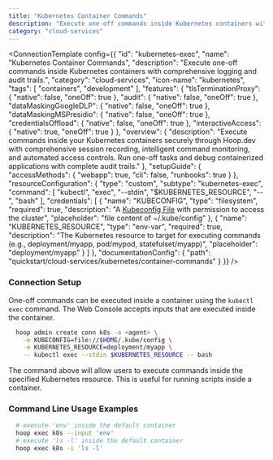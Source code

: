 ```yaml
---
title: "Kubernetes Container Commands"
description: "Execute one-off commands inside Kubernetes containers with comprehensive logging and audit trails."
category: "cloud-services"
---
```



<ConnectionTemplate config={{
  "id": "kubernetes-exec",
  "name": "Kubernetes Container Commands",
  "description": "Execute one-off commands inside Kubernetes containers with comprehensive logging and audit trails.",
  "category": "cloud-services",
  "icon-name": "kubernetes",
  "tags": [
    "containers",
    "development"
  ],
  "features": {
    "tlsTerminationProxy": {
      "native": false,
      "oneOff": true
    },
    "audit": {
      "native": false,
      "oneOff": true
    },
    "dataMaskingGoogleDLP": {
      "native": false,
      "oneOff": true
    },
    "dataMaskingMSPresidio": {
      "native": false,
      "oneOff": true
    },
    "credentialsOffload": {
      "native": false,
      "oneOff": true
    },
    "interactiveAccess": {
      "native": true,
      "oneOff": true
    }
  },
  "overview": {
    "description": "Execute commands inside your Kubernetes containers securely through Hoop.dev with comprehensive session recording, intelligent command monitoring, and automated access controls. Run one-off tasks and debug containerized applications with complete audit trails."
  },
  "setupGuide": {
    "accessMethods": {
      "webapp": true,
      "cli": false,
      "runbooks": true
    }
  },
  "resourceConfiguration": {
    "type": "custom",
    "subtype": "kubernetes-exec",
    "command": [
      "kubectl",
      "exec",
      "--stdin",
      "$KUBERNETES_RESOURCE",
      "--",
      "bash"
    ],
    "credentials": [
      {
        "name": "KUBECONFIG",
        "type": "filesystem",
        "required": true,
        "description": "A [Kubeconfig File](https://kubernetes.io/docs/concepts/configuration/organize-cluster-access-kubeconfig/) with permission to access the cluster",
        "placeholder": "file content of ~/.kube/config"
      },
      {
        "name": "KUBERNETES_RESOURCE",
        "type": "env-var",
        "required": true,
        "description": "The Kubernetes resource to target for executing commands (e.g., deployment/myapp, pod/mypod, statefulset/myapp)",
        "placeholder": "deployment/myapp"
      }
    ]
  },
  "documentationConfig": {
    "path": "quickstart/cloud-services/kubernetes/container-commands"
  }
}} />


### Connection Setup
One-off commands can be executed inside a container using the `kubectl exec` command. The Web Console accepts inputs that are executed inside the container.
```bash
  hoop admin create conn k8s -a <agent> \
	-e KUBECONFIG=file://$HOME/.kube/config \
	-e KUBERNETES_RESOURCE=deployment/myapp \
	-- kubectl exec --stdin $KUBERNETES_RESOURCE -- bash
```
The command above will allow users to execute commands inside the specified Kubernetes resource. This is useful for running scripts inside a container.
### Command Line Usage Examples
```bash
  # execute 'env' inside the default container
  hoop exec k8s --input 'env'
  # execute 'ls -l' inside the default container
  hoop exec k8s -i 'ls -l'
```
